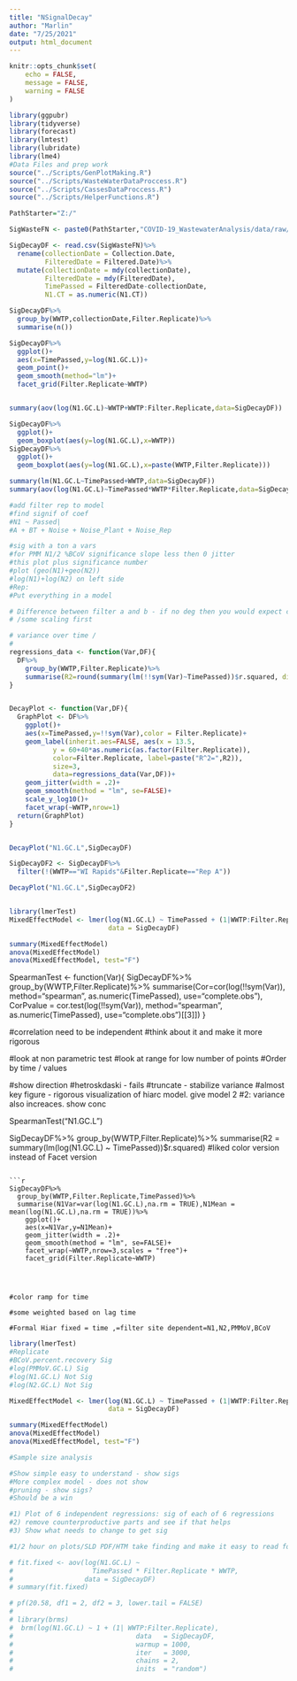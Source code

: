 ```yaml
---
title: "NSignalDecay"
author: "Marlin"
date: "7/25/2021"
output: html_document
---
```

```r
knitr::opts_chunk$set(
	echo = FALSE,
	message = FALSE,
	warning = FALSE
)
```

```r
library(ggpubr)
library(tidyverse)
library(forecast)
library(lmtest)
library(lubridate)
library(lme4)
#Data Files and prep work
source("../Scripts/GenPlotMaking.R")
source("../Scripts/WasteWaterDataProccess.R")
source("../Scripts/CassesDataProccess.R")
source("../Scripts/HelperFunctions.R")
```

```r
PathStarter="Z:/"

SigWasteFN <- paste0(PathStarter,"COVID-19_WastewaterAnalysis/data/raw/TimeSeriesDataforStats072321.csv")

SigDecayDF <- read.csv(SigWasteFN)%>%
  rename(collectionDate = Collection.Date,
         FilteredDate = Filtered.Date)%>%
  mutate(collectionDate = mdy(collectionDate), 
         FilteredDate = mdy(FilteredDate),
         TimePassed = FilteredDate-collectionDate,
         N1.CT = as.numeric(N1.CT))

```
```r

SigDecayDF%>%
  group_by(WWTP,collectionDate,Filter.Replicate)%>%
  summarise(n())

SigDecayDF%>%
  ggplot()+
  aes(x=TimePassed,y=log(N1.GC.L))+
  geom_point()+
  geom_smooth(method="lm")+
  facet_grid(Filter.Replicate~WWTP)


summary(aov(log(N1.GC.L)~WWTP+WWTP:Filter.Replicate,data=SigDecayDF))

SigDecayDF%>%
  ggplot()+
  geom_boxplot(aes(y=log(N1.GC.L),x=WWTP))
SigDecayDF%>%
  ggplot()+
  geom_boxplot(aes(y=log(N1.GC.L),x=paste(WWTP,Filter.Replicate)))
```




```r
summary(lm(N1.GC.L~TimePassed+WWTP,data=SigDecayDF))
summary(aov(log(N1.GC.L)~TimePassed*WWTP*Filter.Replicate,data=SigDecayDF))

#add filter rep to model
#find signif of coef
#N1 ~ Passed|
#A + BT + Noise + Noise_Plant + Noise_Rep

#sig with a ton a vars
#for PMM N1/2 %BCoV significance slope less then 0 jitter
#this plot plus significance number
#plot (geo(N1)+geo(N2))
#log(N1)+log(N2) on left side
#Rep:
#Put everything in a model 

# Difference between filter a and b - if no deg then you would expect constant 
# /some scaling first

# variance over time / 
#
regressions_data <- function(Var,DF){
  DF%>%
    group_by(WWTP,Filter.Replicate)%>%
    summarise(R2=round(summary(lm(!!sym(Var)~TimePassed))$r.squared, digits = 3))
}


DecayPlot <- function(Var,DF){
  GraphPlot <- DF%>%
    ggplot()+
    aes(x=TimePassed,y=!!sym(Var),color = Filter.Replicate)+
    geom_label(inherit.aes=FALSE, aes(x = 13.5, 
           y = 60+40*as.numeric(as.factor(Filter.Replicate)),
           color=Filter.Replicate, label=paste("R^2=",R2)),
           size=3,
           data=regressions_data(Var,DF))+
    geom_jitter(width = .2)+
    geom_smooth(method = "lm", se=FALSE)+
    scale_y_log10()+
    facet_wrap(~WWTP,nrow=1)
  return(GraphPlot)
}


DecayPlot("N1.GC.L",SigDecayDF)

SigDecayDF2 <- SigDecayDF%>%
  filter(!(WWTP=="WI Rapids"&Filter.Replicate=="Rep A"))

DecayPlot("N1.GC.L",SigDecayDF2)


library(lmerTest)
MixedEffectModel <- lmer(log(N1.GC.L) ~ TimePassed + (1|WWTP:Filter.Replicate),
                         data = SigDecayDF)

summary(MixedEffectModel)
anova(MixedEffectModel)
anova(MixedEffectModel, test="F")
```





SpearmanTest <- function(Var){
    SigDecayDF%>%
      group_by(WWTP,Filter.Replicate)%>%
      summarise(Cor=cor(log(!!sym(Var)),
                    method="spearman",
                    as.numeric(TimePassed),
                    use="complete.obs"),
                CorPvalue = cor.test(log(!!sym(Var)),
                                     method="spearman",
                               as.numeric(TimePassed),
                               use="complete.obs")[[3]])
}







#correlation need to be independent
#think about it and make it more rigorous

#look at non parametric test
#look at range for low number of points
#Order by time / values

#show direction
#hetroskdaski - fails
#truncate - stabilize variance
#almost key figure - rigorous visualization of hiarc model. give model 2
#2: variance also increaces. show conc

SpearmanTest("N1.GC.L")

SigDecayDF%>%
  group_by(WWTP,Filter.Replicate)%>%
  summarise(R2 = summary(lm(log(N1.GC.L) ~ TimePassed))$r.squared)
#liked color version instead of Facet version
```

```r
SigDecayDF%>%
  group_by(WWTP,Filter.Replicate,TimePassed)%>%
  summarise(N1Var=var(log(N1.GC.L),na.rm = TRUE),N1Mean = mean(log(N1.GC.L),na.rm = TRUE))%>%
    ggplot()+
    aes(x=N1Var,y=N1Mean)+
    geom_jitter(width = .2)+
    geom_smooth(method = "lm", se=FALSE)+
    facet_wrap(~WWTP,nrow=3,scales = "free")+
    facet_grid(Filter.Replicate~WWTP)




#color ramp for time

#some weighted based on lag time

#Formal Hiar fixed = time ,=filter site dependent=N1,N2,PMMoV,BCoV
```


```r
library(lmerTest)
#Replicate
#BCoV.percent.recovery Sig
#log(PMMoV.GC.L) Sig
#log(N1.GC.L) Not Sig
#log(N2.GC.L) Not Sig

MixedEffectModel <- lmer(log(N1.GC.L) ~ TimePassed + (1|WWTP:Filter.Replicate),
                         data = SigDecayDF)

summary(MixedEffectModel)
anova(MixedEffectModel)
anova(MixedEffectModel, test="F")

#Sample size analysis

#Show simple easy to understand - show sigs
#More complex model - does not show
#pruning - show sigs?
#Should be a win

#1) Plot of 6 independent regressions: sig of each of 6 regressions
#2) remove counterproductive parts and see if that helps
#3) Show what needs to change to get sig

#1/2 hour on plots/SLD PDF/HTM take finding and make it easy to read for more efficent meetings
```

```r
# fit.fixed <- aov(log(N1.GC.L) ~ 
#                    TimePassed * Filter.Replicate * WWTP,
#                  data = SigDecayDF)
# summary(fit.fixed)

# pf(20.58, df1 = 2, df2 = 3, lower.tail = FALSE)
# 
# library(brms)
#  brm(log(N1.GC.L) ~ 1 + (1| WWTP:Filter.Replicate), 
#                               data   = SigDecayDF, 
#                               warmup = 1000, 
#                               iter   = 3000, 
#                               chains = 2, 
#                               inits  = "random")
```